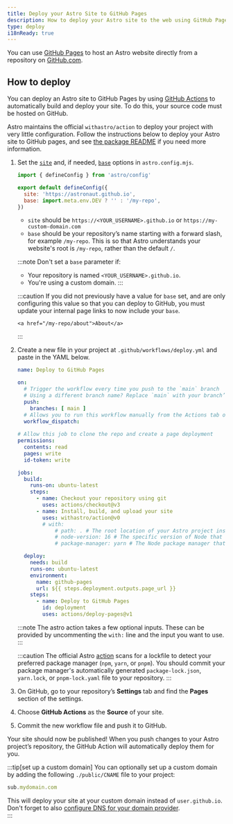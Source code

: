 ```yaml
---
title: Deploy your Astro Site to GitHub Pages
description: How to deploy your Astro site to the web using GitHub Pages.
type: deploy
i18nReady: true
---
```


You can use [GitHub Pages](https://pages.github.com/) to host an Astro website directly from a repository on [GitHub.com](https://github.com/).

## How to deploy

You can deploy an Astro site to GitHub Pages by using [GitHub Actions](https://github.com/features/actions) to automatically build and deploy your site. To do this, your source code must be hosted on GitHub.

Astro maintains the official `withastro/action` to deploy your project with very little configuration. Follow the instructions below to deploy your Astro site to GitHub pages, and see [the package README](https://github.com/withastro/action) if you need more information.

1. Set the [`site`](/en/reference/configuration-reference/#site) and, if needed, [`base`](/en/reference/configuration-reference/#base) options in `astro.config.mjs`.
    
    ```js title="astro.config.mjs" ins={4-5}
    import { defineConfig } from 'astro/config'

    export default defineConfig({
      site: 'https://astronaut.github.io',
      base: import.meta.env.DEV ? '' : '/my-repo',
    })
    ```
    - `site` should be `https://<YOUR_USERNAME>.github.io` or `https://my-custom-domain.com`
    - `base` should be your repository’s name starting with a forward slash, for example `/my-repo`. This is so that Astro understands your website's root is `/my-repo`, rather than the default `/`.
    
    :::note
      Don't set a `base` parameter if:

    - Your repository is named `<YOUR_USERNAME>.github.io`.
    - You're using a custom domain.
    :::

    :::caution
        If you did not previously have a value for `base` set, and are only configuring this value so that you can deploy to GitHub, you must update your internal page links to now include your `base`.

    ```astro
    <a href="/my-repo/about">About</a>
    ```
    :::

2. Create a new file in your project at `.github/workflows/deploy.yml` and paste in the YAML below.

    ```yaml title="deploy.yml"
    name: Deploy to GitHub Pages

    on:
      # Trigger the workflow every time you push to the `main` branch
      # Using a different branch name? Replace `main` with your branch’s name
      push:
        branches: [ main ]
      # Allows you to run this workflow manually from the Actions tab on GitHub.
      workflow_dispatch:
      
    # Allow this job to clone the repo and create a page deployment
    permissions:
      contents: read
      pages: write
      id-token: write

    jobs:
      build:
        runs-on: ubuntu-latest
        steps:
          - name: Checkout your repository using git
            uses: actions/checkout@v3
          - name: Install, build, and upload your site
            uses: withastro/action@v0
            # with:
                # path: . # The root location of your Astro project inside the repository. (optional)
                # node-version: 16 # The specific version of Node that should be used to build your site. Defaults to 16. (optional)
                # package-manager: yarn # The Node package manager that should be used to install dependencies and build your site. Automatically detected based on your lockfile. (optional)

      deploy:
        needs: build
        runs-on: ubuntu-latest
        environment:
          name: github-pages
          url: ${{ steps.deployment.outputs.page_url }}
        steps:
          - name: Deploy to GitHub Pages
            id: deployment
            uses: actions/deploy-pages@v1
    ```

    :::note
    The astro action takes a few optional inputs. These can be provided by uncommenting the `with:` line and the input you want to use.
    :::
    
    :::caution
    The official Astro [action](https://github.com/withastro/action) scans for a lockfile to detect your preferred package manager (`npm`, `yarn`, or `pnpm`). You should commit your package manager's automatically generated `package-lock.json`, `yarn.lock`, or `pnpm-lock.yaml` file to your repository.
    :::

3. On GitHub, go to your repository’s **Settings** tab and find the **Pages** section of the settings.

4. Choose **GitHub Actions** as the **Source** of your site.  

5. Commit the new workflow file and push it to GitHub.  

  
Your site should now be published! When you push changes to your Astro project’s repository, the GitHub Action will automatically deploy them for you.

:::tip[set up a custom domain]
You can optionally set up a custom domain by adding the following `./public/CNAME` file to your project: 

```js title="public/CNAME"
sub.mydomain.com
```

This will deploy your site at your custom domain instead of `user.github.io`. Don't forget to also [configure DNS for your domain provider](https://docs.github.com/en/pages/configuring-a-custom-domain-for-your-github-pages-site/managing-a-custom-domain-for-your-github-pages-site#configuring-a-subdomain).   
:::
